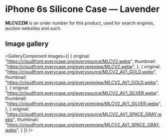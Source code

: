 
# iPhone 6s Silicone Case — Lavender

<Callout type='info' emoji='👉🏻'>**MLCV2ZM** is an order number for this product, used for search engines, auction websites and such.</Callout>

## Image gallery

<GalleryComponent
    images={[
      {
        original: "https://cloudfront.everycase.org/everysource/MLCV2.webp",
        thumbnail: "https://cloudfront.everycase.org/everypreview/MLCV2.webp",
      },
      {
        original: "https://cloudfront.everycase.org/everysource/MLCV2_AV1_GOLD.webp",
        thumbnail: "https://cloudfront.everycase.org/everypreview/MLCV2_AV1_GOLD.webp",
      },
      {
        original: "https://cloudfront.everycase.org/everysource/MLCV2_AV1_SILVER.webp",
        thumbnail: "https://cloudfront.everycase.org/everypreview/MLCV2_AV1_SILVER.webp",
      },
      {
        original: "https://cloudfront.everycase.org/everysource/MLCV2_AV1_SPACE_GRAY.webp",
        thumbnail: "https://cloudfront.everycase.org/everypreview/MLCV2_AV1_SPACE_GRAY.webp",
      }
    ]}
  />
